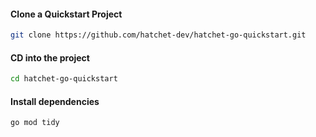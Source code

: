 
#### Clone a Quickstart Project

```bash copy
git clone https://github.com/hatchet-dev/hatchet-go-quickstart.git
```

#### CD into the project

```bash copy
cd hatchet-go-quickstart
```

#### Install dependencies

```bash copy
go mod tidy
```

